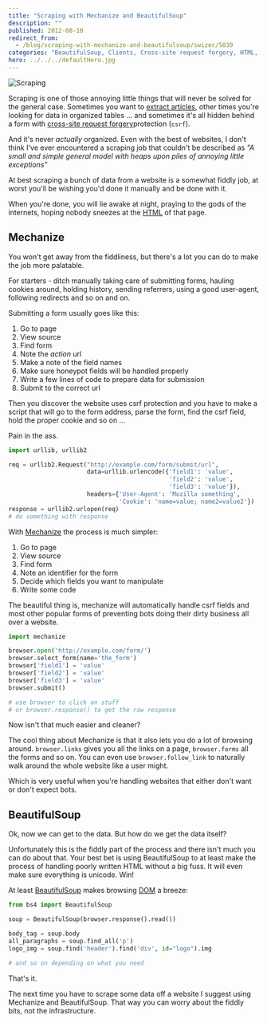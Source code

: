 ```yaml
---
title: "Scraping with Mechanize and BeautifulSoup"
description: ""
published: 2012-08-10
redirect_from:
  - /blog/scraping-with-mechanize-and-beautifulsoup/swizec/5039
categories: "BeautifulSoup, Clients, Cross-site request forgery, HTML, HTTP cookie, Uncategorized, User agent"
hero: ../../../defaultHero.jpg
---
```


![Scraping](./img/Scraping754128.jpeg)

Scraping is one of those annoying little things that will never be solved for the general case. Sometimes you want to [extract articles](http://www.zemanta.com/fruitblog/the-uncanny-valley-of-web-scraping/), other times you're looking for data in organized tables ... and sometimes it's all hidden behind a form with [cross-site request forgery](http://en.wikipedia.org/wiki/Cross-site_request_forgery)protection (`csrf`).

And it's never _actually_ organized. Even with the best of websites, I don't think I've ever encountered a scraping job that couldn't be described as _"A small and simple general model with heaps upon piles of annoying little exceptions"_

At best scraping a bunch of data from a website is a somewhat fiddly job, at worst you'll be wishing you'd done it manually and be done with it.

When you're done, you will lie awake at night, praying to the gods of the internets, hoping nobody sneezes at the [HTML](http://en.wikipedia.org/wiki/HTML) of that page.

## Mechanize

You won't get away from the fiddliness, but there's a lot you can do to make the job more palatable.

For starters - ditch manually taking care of submitting forms, hauling cookies around, holding history, sending referrers, using a good user-agent, following redirects and so on and on.

Submitting a form usually goes like this:

1.  Go to page
2.  View source
3.  Find form
4.  Note the _action_ url
5.  Make a note of the field names
6.  Make sure honeypot fields will be handled properly
7.  Write a few lines of code to prepare data for submission
8.  Submit to the correct url

Then you discover the website uses csrf protection and you have to make a script that will go to the form address, parse the form, find the csrf field, hold the proper cookie and so on ...

Pain in the ass.

```python
import urllib, urllib2

req = urllib2.Request("http://example.com/form/submit/url",
                      data=urllib.urlencode({'field1': 'value',
                                             'field2': 'value',
                                             'field3': 'value'}),
                      headers={'User-Agent': 'Mozilla something',
                               'Cookie': 'name=value; name2=value2'})
response = urllib2.urlopen(req)
# do something with response
```

With [Mechanize](http://wwwsearch.sourceforge.net/mechanize/development.html) the process is much simpler:

1.  Go to page
2.  View source
3.  Find form
4.  Note an identifier for the form
5.  Decide which fields you want to manipulate
6.  Write some code

The beautiful thing is, mechanize will automatically handle csrf fields and most other popular forms of preventing bots doing their dirty business all over a website.

```python
import mechanize

browser.open('http://example.com/form/')
browser.select_form(name='the_form')
browser['field1'] = 'value'
browser['field2'] = 'value'
browser['field3'] = 'value'
browser.submit()

# use browser to click on stuff
# or browser.response() to get the raw response
```

Now isn't that much easier and cleaner?

The cool thing about Mechanize is that it also lets you do a lot of browsing around. `browser.links` gives you all the links on a page, `browser.forms` all the forms and so on. You can even use `browser.follow_link` to naturally walk around the whole website like a user might.

Which is very useful when you're handling websites that either don't want or don't expect bots.

## BeautifulSoup

Ok, now we can get to the data. But how do we get the data itself?

Unfortunately this is the fiddly part of the process and there isn't much you can do about that. Your best bet is using BeautifulSoup to at least make the process of handling poorly written HTML without a big fuss. It will even make sure everything is unicode. Win!

At least [BeautifulSoup](http://www.crummy.com/software/BeautifulSoup/) makes browsing [DOM](http://en.wikipedia.org/wiki/Document_Object_Model) a breeze:

```python
from bs4 import BeautifulSoup

soup = BeautifulSoup(browser.response().read())

body_tag = soup.body
all_paragraphs = soup.find_all('p')
logo_img = soup.find('header').find('div', id="logo").img

# and so on depending on what you need
```

That's it.

The next time you have to scrape some data off a website I suggest using Mechanize and BeautifulSoup. That way you can worry about the fiddly bits, not the infrastructure.
